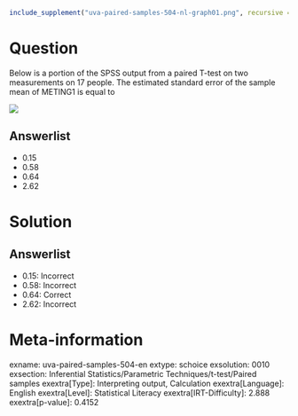 ```r
include_supplement("uva-paired-samples-504-nl-graph01.png", recursive = TRUE)
```

Question
========

Below is a portion of the SPSS output from a paired T-test on two measurements on 17 people. The estimated standard error of the sample mean of METING1 is equal to

![](uva-paired-samples-504-nl-graph01.png)

Answerlist
----------

* 0.15
* 0.58
* 0.64
* 2.62

Solution
========

Answerlist
----------

* 0.15: Incorrect
* 0.58: Incorrect
* 0.64: Correct
* 2.62: Incorrect

Meta-information
================
exname: uva-paired-samples-504-en
extype: schoice
exsolution: 0010
exsection: Inferential Statistics/Parametric Techniques/t-test/Paired samples
exextra[Type]: Interpreting output, Calculation
exextra[Language]: English
exextra[Level]: Statistical Literacy
exextra[IRT-Difficulty]: 2.888
exextra[p-value]: 0.4152
